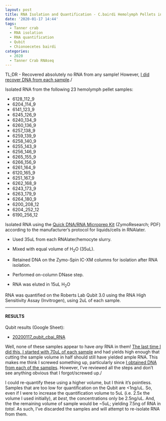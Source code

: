 ```yaml
---
layout: post
title: RNA Isolation and Quantification - C.bairdi Hemolymph Pellets in RNAlater
date: '2020-01-17 14:44'
tags:
  - Tanner crab
  - RNA isolation
  - RNA quantification
  - Qubit
  - Chionoecetes bairdi
categories:
  - 2020
  - Tanner Crab RNAseq
---
```

TL;DR - Recovered absolutely no RNA from any sample! However, [I did recover DNA from each sample](https://robertslab.github.io/sams-notebook/posts/2020-01-17-DNA-Isolation-and-Quantification---C.bairdi-Hemolymph-Pellets-in-RNAlater/)./


Isolated RNA from the following 23 hemolymph pellet samples:

-  6128_112_9
-  6204_114_9
-  6141_123_9
-  6245_126_9
-  6240_134_9
-  6260_136_9
-  6257_138_9
-  6259_139_9
-  6258_140_9
-  6255_143_9
-  6256_146_9
-  6265_155_9
-  6266_156_9
-  6261_164_9
-  6120_165_9
-  6251_167_9
-  6262_168_9
-  6243_173_9
-  6263_179_9
-  6264_180_9
-  6200_208_12
-  6204_252_12
-  6190_256_12

Isolated RNA using the [Quick DNA/RNA Microprep Kit](https://github.com/RobertsLab/resources/blob/master/protocols/Commercial_Protocols/ZymoResearch_quick-dna-rna_microprep_plus_kit_20190411.pdf) (ZymoResearch; PDF) according to the manufacturer's protocol for liquids/cells in RNAlater.

- Used 35uL from each RNAlater/hemocyte slurry.

- Mixed with equal volume of H<sub>2</sub>O (35uL).

- Retained DNA on the Zymo-Spin IC-XM columns for isolation after RNA isolation.

- Performed on-column DNase step.

- RNA was eluted in 15uL H<sub>2</sub>O

RNA was quantified on the Roberts Lab Qubit 3.0 using the RNA High Sensitivity Assay (Invitrogen), using 2uL of each sample.

---

#### RESULTS

Qubit results (Google Sheet):

- [20200117_qubit_cbai_RNA](https://docs.google.com/spreadsheets/d/1e4jrYEv5deHTEYwihof7CRzfuP8hArA8qCwRXtLjPEQ/edit?usp=sharing)

Well, none of these samples appear to have _any_ RNA in them! [The last time I did this, I started with 70uL of each sample](https://robertslab.github.io/sams-notebook/posts/2019/2019-04-30-RNA-Isolation-and-Quantification-C.bairdi-Hemolymph-Pellet-in-RNAlater.html) and had yields high enough that cutting the sample volume in half should still have yielded ample RNA. This makes me think I screwed something up, particularly since [I obtained DNA from each of the samples](https://robertslab.github.io/sams-notebook/2020/01/17/DNA-Isolation-and-Quantification-C.bairdi-Hemolymph-Pellets-in-RNAlater/). However, I've reviewed all the steps and don't see anything obvious that I forgot/screwed up./

I could re-quantify these using a higher volume, but I think it's pointless. Samples that are too low for quantification on the Qubit are <1ng/uL. So, even if I were to increase the quantification volume to 5uL (i.e. 2.5x the volume I used initially), at _best_, the concentrations only be 2.5ng/uL. And, the the remaining volume of sample would be ~5uL; yielding 7.5ng of RNA in _total_. As such, I've discarded the samples and will attempt to re-isolate RNA from them.
